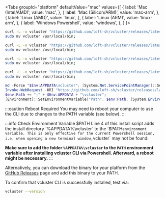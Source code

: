 

<Tabs
  groupId="platform"
  defaultValue="mac"
  values={[
    { label: 'Mac (Intel/AMD)', value: 'mac', },
    { label: 'Mac (Silicon/ARM)', value: 'mac-arm', },
    { label: 'Linux (AMD)', value: 'linux', },
    { label: 'Linux (ARM)', value: 'linux-arm', },
    { label: 'Windows Powershell', value: 'windows', },
  ]
}>
<TabItem value="mac">

```bash
curl -L -o vcluster "https://github.com/loft-sh/vcluster/releases/latest/download/vcluster-darwin-amd64" && chmod +x vcluster;
sudo mv vcluster /usr/local/bin;
```

</TabItem>
<TabItem value="mac-arm">

```bash
curl -L -o vcluster "https://github.com/loft-sh/vcluster/releases/latest/download/vcluster-darwin-arm64" && chmod +x vcluster;
sudo mv vcluster /usr/local/bin;
```

</TabItem>
<TabItem value="linux">

```bash
curl -L -o vcluster "https://github.com/loft-sh/vcluster/releases/latest/download/vcluster-linux-amd64" && chmod +x vcluster;
sudo mv vcluster /usr/local/bin;
```

</TabItem>
<TabItem value="linux-arm">

```bash
curl -L -o vcluster "https://github.com/loft-sh/vcluster/releases/latest/download/vcluster-linux-arm64" && chmod +x vcluster;
sudo mv vcluster /usr/local/bin;
```

</TabItem>
<TabItem value="windows">

```powershell {4}
md -Force "$Env:APPDATA\vcluster"; [System.Net.ServicePointManager]::SecurityProtocol = [System.Net.SecurityProtocolType]'Tls,Tls11,Tls12';
Invoke-WebRequest -URI "https://github.com/loft-sh/vcluster/releases/latest/download/vcluster-windows-amd64.exe" -o $Env:APPDATA\vcluster\vcluster.exe;
$env:Path += ";" + $Env:APPDATA + "\vcluster";
[Environment]::SetEnvironmentVariable("Path", $env:Path, [System.EnvironmentVariableTarget]::User);
```

:::caution Reboot Required
You may need to reboot your computer to use the CLI due to changes to the PATH variable (see below).
:::

:::info Check Environment Variable $PATH
Line 4 of this install script adds the install directory `%APPDATA%\vcluster` to the `$PATH` environment variable. This is only effective for the current Powershell session, i.e. when opening a new terminal window, `vcluster` may not be found.

**Make sure to add the folder `%APPDATA%\vcluster` to the `PATH` environment variable after installing vcluster CLI via Powershell. Afterward, a reboot might be necessary.**
:::

</TabItem>
</Tabs>

Alternatively, you can download the binary for your platform from the [GitHub Releases](https://github.com/loft-sh/vcluster/releases) page and add this binary to your PATH.

To confirm that vcluster CLI is successfully installed, test via:
```bash
vcluster --version
```
